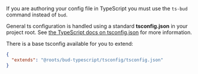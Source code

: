 If you are authoring your config file in TypeScript you must use the `ts-bud` command instead of `bud`.

General ts configuration is handled using a standard **tsconfig.json** in your project root. See [the TypeScript docs on tsconfig.json](https://www.typescriptlang.org/docs/handbook/tsconfig-json.html) for more information.

There is a base tsconfig available for you to extend:

```json title="tsconfig.json"
{
  "extends": "@roots/bud-typescript/tsconfig/tsconfig.json"
}
```
